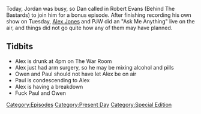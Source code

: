 {{DEFAULTSORT:
    #_EPISODE_0274:Ask Alex Anything
}}{{Episode
    | title           = Ask Alex Anything
    | caption         = Listen to this episode on [https://knowledgefight.libsyn.com/knowledge-fight-ask-alex-anything Libsyn] [https://open.spotify.com/episode/5qwB9OZuL77qmqG6mcDvF8 Spotify], Read the [[Transcript/274: Ask Alex Anything|Unofficial Transcript]]
    | episodeNumber   = 274
    | length          = 01:16:05
    | airDate         = March 8, 2019
    | coverageDate    = February 27, 2019
    | episodeType     = [[:Category:Present Day|Present Day]], [[:Category:Special Edition|Special Edition]]
    | appearance      = [[Owen Shroyer]], [[Paul Joseph Watson]], [[Donald Trump Jr]], [[Jack Dorsey]], [[Nigel Farage]]
    | oocDrop         = Alex: Liberal with a foot long dick; Paul: It's a car crash of a show
    | previousEpisode = [[273: March 5-6, 2019]]
    | nextEpisode     = [[275: December 23-31, 2012]]
}}

{{Stub}}

Today, Jordan was busy, so Dan called in Robert Evans (Behind The Bastards) to join him for a bonus episode. After finishing recording his own show on Tuesday, [[Alex Jones]] and PJW did an "Ask Me Anything" live on the air, and things did not go quite how any of them may have planned.

==Tidbits==

*Alex is drunk at 4pm on The War Room
*Alex just had arm surgery, so he may be mixing alcohol and pills
*Owen and Paul should not have let Alex be on air
*Paul is condescending to Alex
*Alex is having a breakdown
*Fuck Paul and Owen

[[Category:Episodes]]
[[Category:Present Day]]
[[Category:Special Edition]]
